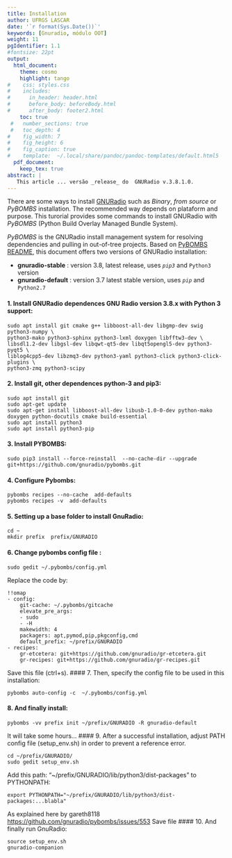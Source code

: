 ```yaml
---
title: Installation
author: UFRGS LASCAR 
date: '`r format(Sys.Date())`'
keywords: [Gnuradio, módulo OOT]
weight: 11
pgIdentifier: 1.1
#fontsize: 22pt
output: 
  html_document:
    theme: cosmo
    highlight: tango
#    css: styles.css
#    includes:
#      in_header: header.html
#      before_body: beforeBody.html
#      after_body: footer2.html
    toc: true 
 #   number_sections: true
 #   toc_depth: 4
#    fig_width: 7
#    fig_height: 6
#    fig_caption: true
#    template:  ~/.local/share/pandoc/pandoc-templates/default.html5 
  pdf_document:
    keep_tex: true
abstract: |
   This article ... versão _release_ do  GNURadio v.3.8.1.0.  
---
```








There are some ways to install [GNURadio][gnuradio] such as _Binary_, _from source_  or  _PyBOMBS_ installation. 
The recommended way depends on plataform and purpose. This turorial provides some commands to install GNURadio with _PyBOMBS_ (Python Build Overlay Managed Bundle System). 

_PyBOMBS_ is the GNURadio install management system for resolving dependencies and pulling in out-of-tree projects. Based on [PyBOMBS README][pybombsReadme], this document offers two versions of GNURadio installation:

- **gnuradio-stable** : version 3.8, latest release, uses _`pip3`_ and `Python3` version
- **gnuradio-default** : version 3.7 latest stable version, uses _`pip`_ and `Python2.7` 




#### 1. Install GNURadio dependences GNU Radio version 3.8.x with Python 3 support:
```
sudo apt install git cmake g++ libboost-all-dev libgmp-dev swig python3-numpy \
python3-mako python3-sphinx python3-lxml doxygen libfftw3-dev \
libsdl1.2-dev libgsl-dev libqwt-qt5-dev libqt5opengl5-dev python3-pyqt5 \
liblog4cpp5-dev libzmq3-dev python3-yaml python3-click python3-click-plugins \
python3-zmq python3-scipy 

```
#### 2. Install git, other dependences python-3 and pip3:
```
sudo apt install git
sudo apt-get update
sudo apt-get install libboost-all-dev libusb-1.0-0-dev python-mako doxygen python-docutils cmake build-essential
sudo apt install python3
sudo apt install python3-pip
```
#### 3. Install PYBOMBS: 
```
sudo pip3 install --force-reinstall  --no-cache-dir --upgrade git+https://github.com/gnuradio/pybombs.git
``` 
#### 4. Configure Pybombs:
```
pybombs recipes --no-cache  add-defaults
pybombs recipes -v  add-defaults
```
#### 5. Setting up a base folder to install GnuRadio:
```
cd ~
mkdir prefix  prefix/GNURADIO
```
#### 6. Change pybombs config file :
```
sudo gedit ~/.pybombs/config.yml 
``` 
Replace the code  by:
```
!!omap
- config:
    git-cache: ~/.pybombs/gitcache
    elevate_pre_args:
    - sudo
    - -H
    makewidth: 4
    packagers: apt,pymod,pip,pkgconfig,cmd
    default_prefix: ~/prefix/GNURADIO
- recipes:
    gr-etcetera: git+https://github.com/gnuradio/gr-etcetera.git
    gr-recipes: git+https://github.com/gnuradio/gr-recipes.git
```
Save this file (ctrl+s). 
#### 7. Then, specify the config file to be used in this installation:
```
pybombs auto-config -c  ~/.pybombs/config.yml
```
#### 8. And finally install:

```
pybombs -vv prefix init ~/prefix/GNURADIO -R gnuradio-default
```
It will take some hours...
#### 9. After a successful installation, adjust PATH config file (setup_env.sh) in order to prevent a reference error.   
```
cd ~/prefix/GNURADIO/
sudo gedit setup_env.sh
```
Add this path: "~/prefix/GNURADIO/lib/python3/dist-packages"  to PYTHONPATH:

```
export PYTHONPATH="~/prefix/GNURADIO/lib/python3/dist-packages:...blabla"
```
 As explained here by gareth8118 <https://github.com/gnuradio/pybombs/issues/553>
Save file
#### 10. And finally run GnuRadio:

```
source setup_env.sh 
gnuradio-companion 
```


[pybombsReadme]:<https://github.com/gnuradio/pybombs>
[gnuradio]: <https://www.gnuradio.org/>